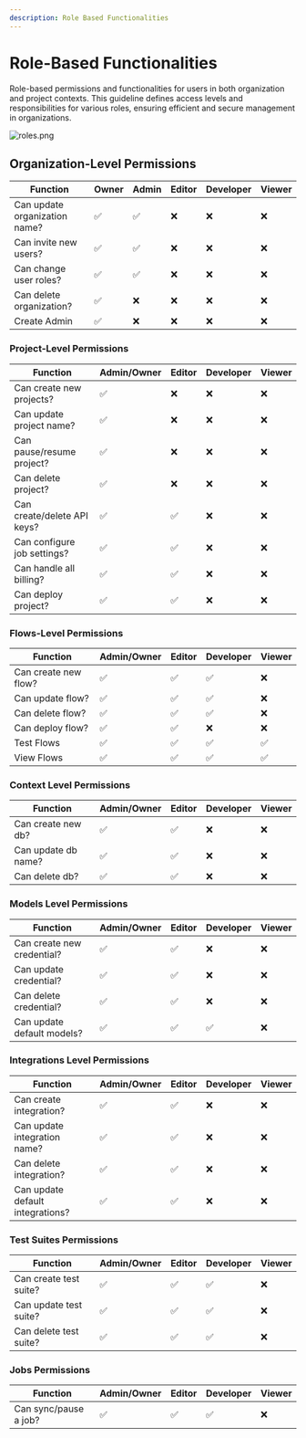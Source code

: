 ```yaml
---
description: Role Based Functionalities
---
```


# Role-Based Functionalities
Role-based permissions and functionalities for users in both organization and project contexts. 
This guideline defines access levels and responsibilities for various roles, ensuring efficient and secure management in organizations.

![roles.png](./roles.png)


## Organization-Level Permissions

| **Function** | Owner | **Admin** | **Editor** | **Developer** | **Viewer** |
| --- | --- | --- | --- | --- | --- |
| Can update organization name? | ✅ | ✅ | ❌ | ❌ | ❌ |
| Can invite new users? | ✅ | ✅ | ❌ | ❌ | ❌ |
| Can change user roles? | ✅ | ✅ | ❌ | ❌ | ❌ |
| Can delete organization? | ✅ | ❌ | ❌ | ❌ | ❌ |
| Create Admin | ✅ | ❌ | ❌ | ❌ | ❌ |

### Project-Level Permissions

| **Function** | **Admin/Owner** | **Editor** | **Developer** | **Viewer** |
| --- | --- | --- | --- | --- |
| Can create new projects? | ✅ | ❌ | ❌ | ❌ |
| Can update project name? | ✅ | ❌ | ❌ | ❌ |
| Can pause/resume project? | ✅ | ❌ | ❌ | ❌ |
| Can delete project? | ✅ | ❌ | ❌ | ❌ |
| Can create/delete API keys? | ✅ | ✅ | ❌ | ❌ |
| Can configure job settings? | ✅ | ✅ | ❌ | ❌ |
| Can handle all billing? | ✅ | ✅ | ❌ | ❌ |
| Can deploy project? | ✅ | ✅ | ❌ | ❌ |

### Flows-Level Permissions

| **Function** | **Admin/Owner** | **Editor** | **Developer** | **Viewer** |
| --- | --- | --- | --- | --- |
| Can create new flow? | ✅ | ✅ | ✅ | ❌ |
| Can update flow? | ✅ | ✅ | ✅ | ❌ |
| Can delete flow? | ✅ | ✅ | ✅ | ❌ |
| Can deploy flow? | ✅ | ✅ | ❌ | ❌ |
| Test Flows | ✅ | ✅ | ✅ | ✅ |
| View Flows | ✅ | ✅ | ✅ | ✅ |

### Context Level Permissions

| **Function** | **Admin/Owner** | **Editor** | **Developer** | **Viewer** |
| --- | --- | --- | --- | --- |
| Can create new db? | ✅ | ✅ | ❌ | ❌ |
| Can update db name? | ✅ | ✅ | ❌ | ❌ |
| Can delete db? | ✅ | ✅ | ❌ | ❌ |

### Models Level Permissions

| **Function** | **Admin/Owner** | **Editor** | **Developer** | **Viewer** |
| --- | --- | --- | --- | --- |
| Can create new credential? | ✅ | ✅ | ❌ | ❌ |
| Can update credential? | ✅ | ✅ | ❌ | ❌ |
| Can delete credential? | ✅ | ✅ | ❌ | ❌ |
| Can update default models? | ✅ | ✅ | ✅ | ❌ |


### Integrations Level Permissions

| **Function** | **Admin/Owner** | **Editor** | **Developer** | **Viewer** |
| --- | --- | --- | --- | --- |
| Can create integration? | ✅ | ✅ | ❌ | ❌ |
| Can update integration name? | ✅ | ✅ | ❌ | ❌ |
| Can delete integration? | ✅ | ✅ | ❌ | ❌ |
| Can update default integrations? | ✅ | ✅ | ❌ | ❌ |

### Test Suites Permissions

| **Function** | **Admin/Owner** | **Editor** | **Developer** | **Viewer** |
| --- | --- | --- | --- | --- |
| Can create test suite? | ✅ | ✅ | ✅ | ❌ |
| Can update test suite? | ✅ | ✅ | ✅ | ❌ |
| Can delete test suite? | ✅ | ✅ | ✅ | ❌ |

### Jobs Permissions

| **Function** | **Admin/Owner** | **Editor** | **Developer** | **Viewer** |
| --- | --- | --- | --- | --- |
| Can sync/pause a job? | ✅ | ✅ | ✅ | ❌ |